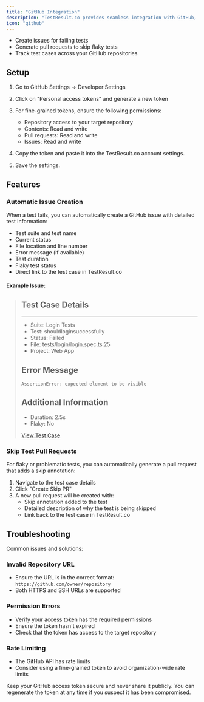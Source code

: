 ```yaml
---
title: "GitHub Integration"
description: "TestResult.co provides seamless integration with GitHub, allowing you to:"
icon: "github"
---
```


- Create issues for failing tests
- Generate pull requests to skip flaky tests
- Track test cases across your GitHub repositories

## Setup

1. Go to GitHub Settings → Developer Settings
2. Click on "Personal access tokens" and generate a new token
3. For fine-grained tokens, ensure the following permissions:

   - Repository access to your target repository
   - Contents: Read and write
   - Pull requests: Read and write
   - Issues: Read and write

4. Copy the token and paste it into the TestResult.co account settings.
5. Save the settings.

## Features

### Automatic Issue Creation

When a test fails, you can automatically create a GitHub issue with detailed test information:

- Test suite and test name
- Current status
- File location and line number
- Error message (if available)
- Test duration
- Flaky test status
- Direct link to the test case in TestResult.co

#### Example Issue:

> ## Test Case Details
>
> ---
>
> - Suite: Login Tests
> - Test: shouldloginsuccessfully
> - Status: Failed
> - File: tests/login/login.spec.ts:25
> - Project: Web App
>
> ## Error Message
>
> `AssertionError: expected element to be visible`
>
> ## Additional Information
>
> - Duration: 2.5s
> - Flaky: No
>
> [View Test Case](https://testresult.co/...)

### Skip Test Pull Requests

For flaky or problematic tests, you can automatically generate a pull request that adds a skip annotation:

1. Navigate to the test case details
2. Click "Create Skip PR"
3. A new pull request will be created with:
   - Skip annotation added to the test
   - Detailed description of why the test is being skipped
   - Link back to the test case in TestResult.co

## Troubleshooting

Common issues and solutions:

### Invalid Repository URL

- Ensure the URL is in the correct format: `https://github.com/owner/repository`
- Both HTTPS and SSH URLs are supported

### Permission Errors

- Verify your access token has the required permissions
- Ensure the token hasn't expired
- Check that the token has access to the target repository

### Rate Limiting

- The GitHub API has rate limits
- Consider using a fine-grained token to avoid organization-wide rate limits

<Warning>
  Keep your GitHub access token secure and never share it publicly. You can
  regenerate the token at any time if you suspect it has been compromised.
</Warning>
